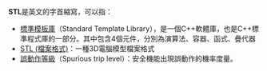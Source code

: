 '''STL'''是英文的字首縮寫，可以指：
* [[標準模板庫|標準模板庫]]（Standard Template Library），是一個C++軟體庫，也是C++標準程式庫的一部分。其中包含4個元件，分別為演算法、容器、函式、疊代器
* [[STL_(檔案格式)|STL (檔案格式)]]：一種3D電腦模型檔案格式
* [[誤動作等級|誤動作等級]]（Spurious trip level）：安全機能出現誤動作的機率度量。
{{disambig|cat=三字拉丁字母縮寫消歧義}}